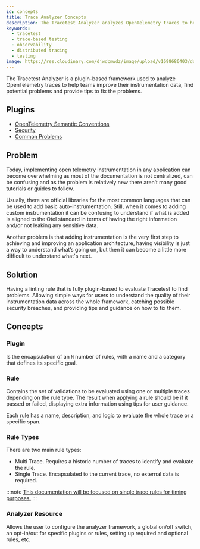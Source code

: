 ```yaml
---
id: concepts
title: Trace Analyzer Concepts
description: The Tracetest Analyzer analyzes OpenTelemetry traces to help teams improve instrumentation data, find potential problems, and provide tips to fix the problems.
keywords:
  - tracetest
  - trace-based testing
  - observability
  - distributed tracing
  - testing
image: https://res.cloudinary.com/djwdcmwdz/image/upload/v1698686403/docs/Blog_Thumbnail_14_rsvkmo.jpg
---
```


The Tracetest Analyzer is a plugin-based framework used to analyze OpenTelemetry traces to help teams improve their instrumentation data, find potential problems and provide tips to fix the problems.

## Plugins

- [OpenTelemetry Semantic Conventions](/analyzer/plugins/otel-semantic-conventions)
- [Security](/analyzer/plugins/security)
- [Common Problems](/analyzer/plugins/common-problems)

## Problem

Today, implementing open telemetry instrumentation in any application can become overwhelming as most of the documentation is not centralized, can be confusing and as the problem is relatively new there aren’t many good tutorials or guides to follow.

Usually, there are official libraries for the most common languages that can be used to add basic auto-instrumentation. Still, when it comes to adding custom instrumentation it can be confusing to understand if what is added is aligned to the Otel standard in terms of having the right information and/or not leaking any sensitive data.

Another problem is that adding instrumentation is the very first step to achieving and improving an application architecture, having visibility is just a way to understand what’s going on, but then it can become a little more difficult to understand what's next.

## Solution

Having a linting rule that is fully plugin-based to evaluate Tracetest to find problems. Allowing simple ways for users to understand the quality of their instrumentation data across the whole framework, catching possible security breaches, and providing tips and guidance on how to fix them.

## Concepts

### Plugin

Is the encapsulation of an `N` number of rules, with a name and a category that defines its specific goal.

### Rule

Contains the set of validations to be evaluated using one or multiple traces depending on the rule type. The result when applying a rule should be if it passed or failed, displaying extra information using tips for user guidance.

Each rule has a name, description, and logic to evaluate the whole trace or a specific span.

### Rule Types

There are two main rule types:

- Multi Trace. Requires a historic number of traces to identify and evaluate the rule.
- Single Trace. Encapsulated to the current trace, no external data is required.

:::note
[This documentation will be focused on single trace rules for timing purposes.](../configuration/tracetest-analyzer)
:::

### Analyzer Resource

Allows the user to configure the analyzer framework, a global on/off switch, an opt-in/out for specific plugins or rules, setting up required and optional rules, etc.
